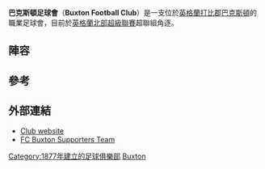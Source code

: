 {{Infobox football club
| clubname = 巴克斯頓足球會
| image   = <!-- 檔案不存在 [[Image:Buxtonfc.png|180px]] ，可從英文維基百科取得 -->
| fullname = Buxton Football Club
| nickname = The Bucks
| founded  = {{start date and age|df=yes|1877}}
| ground   = [[巴克斯頓|巴克斯頓]]The Silverlands
| capacity = 5,200
| chairman = David Hopkins
| manager  = [[Martin_McIntosh|Martin McIntosh]]
| league   = [[英格蘭北部超級聯賽|英格蘭北部超級聯賽]]超聯組
| season   = 2014–15
| position = [[英格蘭北部超級聯賽|英格蘭北部超級聯賽]]超聯組 10
| pattern_la1=_yellowshoulders|pattern_b1=_yellowshoulders|pattern_ra1=_yellowshoulders|pattern_so1=_2 yellow stripes
|  leftarm1=0000FF|body1=0000FF|rightarm1=0000FF|shorts1=0000FF|socks1=0000FF|
  pattern_la2=|pattern_b2=|pattern_ra2=|
  leftarm2=FFFFFF|body2=FFFFFF|rightarm2=FFFFFF|shorts2=000000|socks2=000000|
}}
'''巴克斯頓足球會'''（'''Buxton Football Club'''）是一支位於[[英格蘭|英格蘭]][[打比郡|打比郡]][[巴克斯頓|巴克斯頓]]的職業足球會，目前於[[英格蘭北部超級聯賽|英格蘭北部超級聯賽]]超聯組角逐。

==陣容==
{{updated|2015年8月18日}}
{{Fs start}}
{{Fs player|no=|nat=ENG|name= [[Arron_Jameson|Arron Jameson]]|pos=GK}}
{{Fs player|no=|nat=ENG|name= [[Greg_Young|Greg Young]]|pos=DF}}
{{Fs player|no=|nat=ENG|name= Jamie Green|pos=DF}}
{{fs player|no=|nat=SCO|name=[[Derek_Niven|Derek Niven]]|pos=MF}}
{{Fs player|no=|nat=ENG|name= Alistair Taylor|pos=MF}}
{{Fs player|no=|nat=ENG|name= Liam Hardy |pos=FW}}
{{Fs end}}

==參考==
{{Reflist}}

==外部連結==
*[http://www.buxtonfc.co.uk/ Club website] {{Wayback|url=http://www.buxtonfc.co.uk/ |date=20210201103404 }}
*[https://web.archive.org/web/20150402090257/http://www.fcbuxton.co.uk/ FC Buxton Supporters Team]

[[Category:1877年建立的足球俱樂部|Category:1877年建立的足球俱樂部]]
[[Category:德比郡足球俱樂部_(郡)|Buxton]]